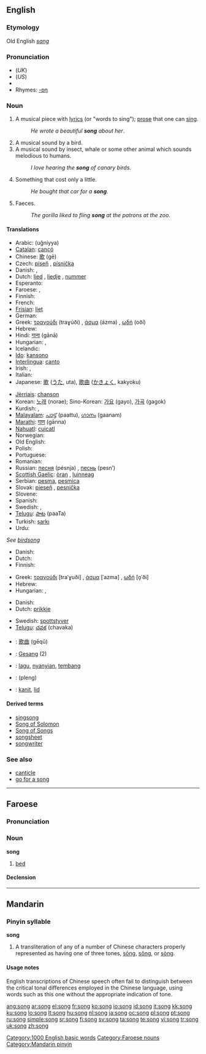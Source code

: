 {{see|sōng|sǒng|sòng}}
{{wikipedia|Song}}
==English==

===Etymology===
Old English ''[[sang]]''

===Pronunciation===
* (''UK'') {{IPA|/sɒŋ/}}
* (''US'') {{IPA|/sɑŋ/}}
* {{audio|en-us-song.ogg|Audio (US)}}
* Rhymes: [[Rhymes:English:-ɒŋ|-ɒŋ]]

===Noun===
{{en-noun}}

# A musical piece with [[lyrics]] (or "words to sing"); [[prose]] that one can [[sing]].
#: ''He wrote a beautiful '''song''' about her''.
# A musical sound by a bird.
# A musical sound by insect, whale or some other animal which sounds melodious to humans.
#: ''I love hearing the '''song''' of canary birds.''
# Something that cost only a little.
#: ''He bought that car for a '''song'''.''
# Faeces.{{rfv-sense}}
#: ''The gorilla liked to fling '''song''' at the patrons at the zoo.''

====Translations====

{{trans-top|music with words}}
* Arabic: {{Arab|[[اغنية|أغنية]]}} (uğníyya) {{f}}
* [[Catalan]]: [[cançó]] {{f}}
* Chinese: [[歌]] (gē)
* Czech: [[píseň]] {{f}}, [[písnička]] {{f}}
* Danish: {{t+|da|sang|c}}, {{t+|da|vise|c}}
* Dutch: [[lied]] {{n}}, [[liedje]] {{n}}, [[nummer]]
* Esperanto: {{t-|eo|kanto|xs=Esperanto}}
* Faroese: {{t-|fo|sangur|m|xs=Faroese}}, {{t-|fo|songur|m|xs=Faroese}}
* Finnish: {{t+|fi|laulu}}
* French: {{t+|fr|chanson|f}}
* [[Frisian]]: [[liet]]
* German: {{t+|de|Lied|n}}
* Greek: [[τραγούδι]] (traɣúði) {{n}}, [[άσμα]] (ázma) {{n}}, [[ωδή]] (oðí) {{f}}
* Hebrew: {{he-translation|שיר|shír}} {{m}}
* Hindi: [[गाना]] (gānā) {{m}}
* Hungarian: {{t+|hu|ének}}, {{t+|hu|dal}}
* Icelandic: {{t+|is|söngur|m}}
* [[Ido]]: [[kansono]]
* [[Interlingua]]: [[canto]]
* Irish: {{t|ga|amhrán|m|xs=Irish}}, {{t+|ga|ceol|m|xs=Irish}}
* Italian: {{t+|it|canzone|f}}
* Japanese: [[歌]] ([[うた]], uta), [[歌曲]] ([[かきょく]], kakyoku)
{{trans-mid}}
* [[Jèrriais]]: [[chanson#Jèrriais|chanson]] {{f}}
* Korean: [[노래]] (norae); Sino-Korean: [[가요]] (gayo), [[가곡]] (gagok)
* Kurdish: {{t+|ku|stiran|f}}, {{t+|ku|گۆرانی|sc=KUchar}}
* [[Malayalam]]: [[പാട്ട്]] (paattu), [[ഗാനം]] (gaanam)
* [[Marathi]]: [[गाण]] (gānna)
* [[Nahuatl]]: [[cuicatl]]
* Norwegian: {{t-|no|sang}}
* Old English: {{t-|ang|dream|alt=drēam|xs=Old English}}
* Polish: {{t+|pl|piosenka|f}}
* Portuguese: {{t+|pt|canção|f}}
* Romanian: {{t-|ro|cântec|n}}
* Russian: [[песня]] (pésnja) {{f}}, [[песнь]] (pesn’) {{f}}
* [[Scottish Gaelic]]: [[òran]] {{m}}, [[luinneag]] {{f}}
* Serbian: [[pesma]], [[pesmica]]
* Slovak: [[pieseň#Slovak|pieseň]] {{f}}, [[pesnička#Slovak|pesnička]] {{f}}
* Slovene: {{t+|sl|pesem|f}}
* Spanish: {{t+|es|canción|f}}
* Swedish: {{t+|sv|sång}}, {{t+|sv|visa}}
* [[Telugu]]: [[పాట]] (paaTa)
* Turkish: [[şarkı]]
* Urdu: {{t+|ur|گانا|m|tr=gānā|sc=ur-Arab|xs=Urdu}}
{{trans-bottom}}

{{trans-top|sound of a bird}}
''See [[birdsong]]''
{{trans-mid}}
{{trans-bottom}}

{{trans-top|sound of another animal}}
* Danish: {{t+|da|sang|c}}
* Dutch: {{t+|nl|lied}}
* Finnish: {{t+|fi|laulu}}
{{trans-mid}}
* Greek: [[τραγούδι]] [traˈɣuði] {{n}}, [[άσμα]] [ˈazma] {{n}}, [[ωδή]] [o̞ˈði] {{f}}
* Hebrew: {{he-translation|שירה|shirá}} {{f}}
* Hungarian: {{t+|hu|ének}}, {{t+|hu|dal}}
{{trans-bottom}}

{{trans-top|inexpensive deal}}
* Danish: {{t+|da|slik|c}}
* Dutch: [[prikkie]]
{{trans-mid}}
* Swedish: [[spottstyver]]
* [[Telugu]]: [[చవక]] (chavaka)
{{trans-bottom}}

{{checktrans-top}}
* {{ttbc|Chinese}}: [[歌曲]] (gēqǔ)
* {{ttbc|German}}: [[Gesang]] {{m}} (2)
* {{ttbc|Indonesian}}: [[lagu]], [[nyanyi|nyanyian]], [[tembang]]
* {{ttbc|Thai}}: {{Thai|[[เพลง]]}} (pleng)
* {{ttbc|Volapük}}: [[kanit]], [[lid#Volapük|lid]]
{{checktrans-bottom}}

====Derived terms====
* [[singsong]]
* [[Song of Solomon]]
* [[Song of Songs]]
* [[songsheet]]
* [[songwriter]]

===See also===
* [[canticle]]
* [[go for a song]]

[[Category:1000 English basic words]]

----

==Faroese==

===Pronunciation===
{{IPA|[sɔŋg]}}

===Noun===
'''song''' {{f}}

# [[bed]]

====Declension====
{{fo-decl-noun-f11|s|o|ng|ei|e}}

[[Category:Faroese nouns]]

----

==Mandarin==

===Pinyin syllable===
'''song'''

# A transliteration of any of a number of Chinese characters properly represented as having one of three tones, [[sōng]], [[sǒng]], or [[sòng]].

====Usage notes====
English transcriptions of Chinese speech often fail to distinguish between the critical tonal differences employed in the Chinese language, using words such as this one without the appropriate indication of tone.

[[Category:Mandarin pinyin]]

[[ang:song]]
[[ar:song]]
[[el:song]]
[[fr:song]]
[[ko:song]]
[[io:song]]
[[id:song]]
[[it:song]]
[[kk:song]]
[[ku:song]]
[[lo:song]]
[[lt:song]]
[[hu:song]]
[[nl:song]]
[[ja:song]]
[[oc:song]]
[[pl:song]]
[[pt:song]]
[[ru:song]]
[[simple:song]]
[[sr:song]]
[[fi:song]]
[[sv:song]]
[[ta:song]]
[[te:song]]
[[vi:song]]
[[tr:song]]
[[uk:song]]
[[zh:song]]